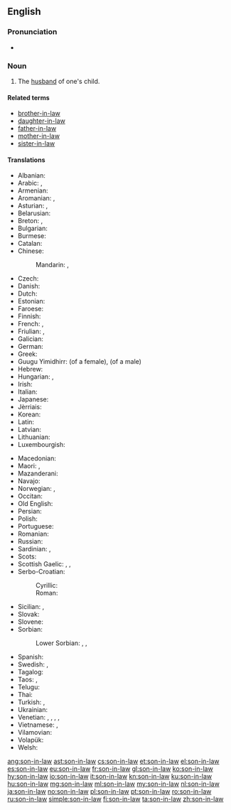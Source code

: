 ==English==

===Pronunciation===
* {{audio|en-us-son-in-law.ogg|Audio (US)|lang=en}}

===Noun===
{{en-noun|head=[[son]][[-in-law]]|sons-in-law}}

# The [[husband]] of one's child.

====Related terms====
* [[brother-in-law]]
* [[daughter-in-law]]
* [[father-in-law]]
* [[mother-in-law]]
* [[sister-in-law]]

====Translations====
{{trans-top|son-in-law}}
* Albanian: {{t|sq|dhëndër|m}}
* Arabic: {{t|ar|زوج الابنة|m|tr=zawj al-íbna|sc=Arab}}, {{t|ar|صهر|m|tr=ṣihr|sc=Arab}}
* Armenian: {{t|hy|փեսա|tr=p’esa}}
* Aromanian: {{t|rup|dzinire|m}}, {{t|rup|dziniri|m}}
* Asturian: {{t+|ast|xenru|m}}, {{t+|ast|xenral|m}}
* Belarusian: {{t|be|зяць|m|sc=Cyrl}}
* Breton: {{t+|br|mab-kaer|m}}, {{t+|br|deuñv|m}}
* Bulgarian: {{t+|bg|зет|m|sc=Cyrl}}
* Burmese: {{t+|my|သမက်|tr=sa.mak}}
* Catalan: {{t|ca|gendre|m}}
* Chinese:
*: Mandarin: {{t+|cmn|女婿|tr=nǚxu|sc=Hani}}, {{t+|cmn|婿|tr=xù|sc=Hani}}
* Czech: {{t+|cs|zeť|m}}
* Danish: {{t+|da|svigersøn|c}}
* Dutch: {{t+|nl|schoonzoon|m}}
* Estonian: {{t|et|väimees}}
* Faroese: {{t|fo|versonur|m}}
* Finnish: {{t+|fi|vävy}}
* French: {{t+|fr|beau-fils|m}}, {{t+|fr|gendre|m}}
* Friulian: {{t|fur|zinar|m}}, {{t|fur|ginar|m}}
* Galician: {{t+|gl|xenro|m}}
* German: {{t+|de|Schwiegersohn|m}}
* Greek: {{t+|el|γαμπρός|m|tr=gamprós}}
* Guugu Yimidhirr: {{t|kky|biidyirr}} (of a female), {{t|kky|ngalaadhin}} (of a male)
* Hebrew: {{t+|he|חָתָן|m|tr=khatan}}
* Hungarian: {{t+|hu|vő}}, {{i|colloquial}} {{t+|hu|vej}}
* Irish: {{t|ga|cliamhain|m}}
* Italian: {{t+|it|genero|m}}
* Japanese: {{t+|ja|婿|tr=むこ, muko}}
* Jèrriais: {{t|roa-jer|bieau-fis|m}}
* Korean: {{t+|ko|사위|sc=Kore}}
* Latin: {{t+|la|gener|m}}
* Latvian: {{t+|lv|znots|m}}
* Lithuanian: {{t|lt|žentas|m}}
* Luxembourgish: {{t|lb|Eedem|m}}
{{trans-mid}}
* Macedonian: {{t|mk|зет|m|sc=Cyrl}}
* Maori: {{t|mi|hunaonga}}, {{t|mi|hunōnga}}
* Mazanderani: {{t|mzn|زاما|tr=zāmā}} {{qualifier|Tonekabon}}
* Navajo: {{t|nv|aadaaní}}
* Norwegian: {{t+|no|svigersønn}}, {{t|no|måg}}
* Occitan: {{t+|oc|gendre|m}}
* Old English: {{t|ang|āþum|m}}
* Persian: {{t+|fa|داماد|tr=dâmâd|sc=fa-Arab}}
* Polish: {{t+|pl|zięć|m}}
* Portuguese: {{t+|pt|genro|m}}
* Romanian: {{t+|ro|ginere|m}}
* Russian: {{t+|ru|зять|m}}
* Sardinian: {{t|sc|géneru|m}}, {{t|sc|génniru|m}}
* Scots: {{t|sco|guid-son}}
* Scottish Gaelic: {{t|gd|mac-cèile|m}}, {{t|gd|ban-sgoth|m}}, {{t|gd|cliamhainn|m}}
* Serbo-Croatian:
*: Cyrillic: {{t|sh|зет|m}}
*: Roman: {{t+|sh|zet|m}}
* Sicilian: {{t+|scn|ienniru|m}}, {{t+|scn|jenniru|m}}
* Slovak: {{t|sk|zať|m}}
* Slovene: {{t+|sl|zet|m}}
* Sorbian:
*: Lower Sorbian: {{t|dsb|pśichodny syn|m}}, {{t|dsb|[[źowka|źowki]] [[cłowjek]]|m}}, {{t|dsb|šwigersyn|m}}
* Spanish: {{t+|es|yerno|m}}
* Swedish: {{t+|sv|svärson|c}}, {{t+|sv|måg|c}}
* Tagalog: {{t|tl|lalaking manugang}}
* Taos: {{t|twf|tà’ána}}, {{t|twf|ȕ’úna}}
* Telugu: {{t+|te|అల్లుడు|tr=alluḍu}}
* Thai: {{t|th|ลูกเขย|tr=loog-keuy|sc=Thai}}
* Turkish: {{t+|tr|damat}}, {{t+|tr|güveyi}}
* Ukrainian: {{t|uk|зять|m|sc=Cyrl}}
* Venetian: {{t|vec|zendro|m}}, {{t|vec|zènero}}, {{t|vec|xènero}}, {{t|vec|xènaro}}, {{t|vec|dhènero}}
* Vietnamese: {{t+|vi|rể}}, {{t|vi|con rể}}
* Vilamovian: {{t|wym|adum}}
* Volapük: {{t+|vo|lüson}}
* Welsh: {{t|cy|mab-yng-nghyfraith|m}}
{{trans-bottom}}

{{catlangcode|en|Family|Male}}

[[ang:son-in-law]]
[[ast:son-in-law]]
[[cs:son-in-law]]
[[et:son-in-law]]
[[el:son-in-law]]
[[es:son-in-law]]
[[eu:son-in-law]]
[[fr:son-in-law]]
[[gl:son-in-law]]
[[ko:son-in-law]]
[[hy:son-in-law]]
[[io:son-in-law]]
[[it:son-in-law]]
[[kn:son-in-law]]
[[ku:son-in-law]]
[[hu:son-in-law]]
[[mg:son-in-law]]
[[ml:son-in-law]]
[[my:son-in-law]]
[[nl:son-in-law]]
[[ja:son-in-law]]
[[no:son-in-law]]
[[pl:son-in-law]]
[[pt:son-in-law]]
[[ro:son-in-law]]
[[ru:son-in-law]]
[[simple:son-in-law]]
[[fi:son-in-law]]
[[ta:son-in-law]]
[[zh:son-in-law]]